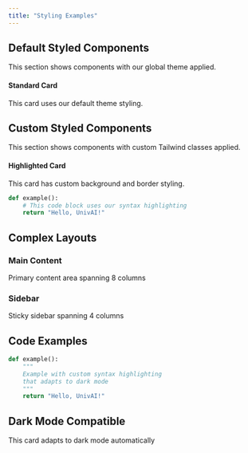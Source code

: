 ```yaml
---
title: "Styling Examples"
---
```


## Default Styled Components

This section shows components with our global theme applied.

::: {.card title="Hello"}
#### Standard Card
This card uses our default theme styling.
:::

## Custom Styled Components

This section shows components with custom Tailwind classes applied.

::: {.card .tw-bg-brand-400 .tw-border-brand-800 .tw-border-l-4 title="KKK"}
#### Highlighted Card
This card has custom background and border styling.
:::

```python
def example():
    # This code block uses our syntax highlighting
    return "Hello, UnivAI!"
```

## Complex Layouts

::: {.dashboard-grid}
::: {.span-8}
### Main Content
Primary content area spanning 8 columns
:::

::: {.span-4}
### Sidebar
Sticky sidebar spanning 4 columns
:::
:::

## Code Examples

```python
def example():
    """
    Example with custom syntax highlighting
    that adapts to dark mode
    """
    return "Hello, UnivAI!"
```

## Dark Mode Compatible

::: {.card .dark:tw-bg-gray-800 .dark:tw-text-white}
This card adapts to dark mode automatically
:::
